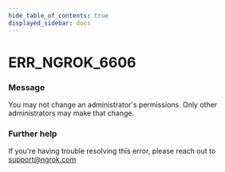 ```yaml
---
hide_table_of_contents: true
displayed_sidebar: docs
---
```



# ERR_NGROK_6606

### Message

You may not change an administrator's permissions. Only other administrators may make that change.

### Further help

If you're having trouble resolving this error, please reach out to [support@ngrok.com](mailto:support@ngrok.com?subject=Help%20with%20ERR_NGROK_6606)

<ErrorDetails error="err_ngrok_6606" />
